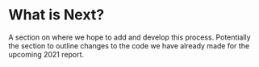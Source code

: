 # What is Next?

A section on where we hope to add and develop this process. Potentially the section to outline changes to the code we have already made for the upcoming 2021 report. 
